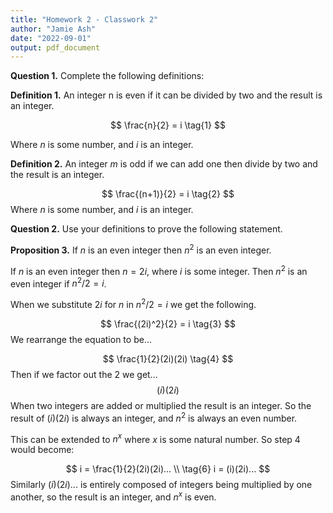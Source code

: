 ```yaml
---
title: "Homework 2 - Classwork 2"
author: "Jamie Ash"
date: "2022-09-01"
output: pdf_document
---
```


**Question 1.** Complete the following definitions:

**Definition 1.** An integer n is even if it can be divided by two and the 
result is an integer. 

$$
\frac{n}{2} = i \tag{1}
$$

Where $n$ is some number, and $i$ is an integer. 

**Definition 2.** An integer $m$ is odd if we can add one then divide by two and 
the result is an integer. 

$$
\frac{(n+1)}{2} = i \tag{2}
$$
Where $n$ is some number, and $i$ is an integer. 

**Question 2.** Use your definitions to prove the following statement.

  **Proposition 3.** If $n$ is an even integer then $n^2$ is an even integer.

If $n$ is an even integer then $n = 2i$, where $i$ is some integer. Then $n^2$ is an 
even integer if $n^2/2 = i$. 

When we substitute $2i$ for $n$ in $n^2/2 = i$ we get the following.

$$
\frac{(2i)^2}{2} = i \tag{3}
$$
We rearrange the equation to be...

$$
\frac{1}{2}(2i)(2i) \tag{4}
$$
Then if we factor out the 2 we get...
$$
(i)(2i) \tag{5}
$$
When two integers are added or multiplied the result is an integer. So the 
result of $(i)(2i)$ is always an integer, and $n^2$ is always an even number. 

This can be extended to $n^x$ where $x$ is some natural number. So step 4 would 
become:

$$
i = \frac{1}{2}(2i)(2i)... \\ \tag{6}
i = (i)(2i)...
$$
Similarly $(i)(2i)...$ is entirely composed of integers being multiplied by one 
another, so the result is an integer, and $n^x$ is even.





























